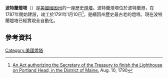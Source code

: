{{Infobox lighthouse  
| image_name = Portland-Head-Lighthouse.jpg 
| caption = 波特兰灯塔（2009年6月）
| location= {{USA}}[[缅因州|缅因州]]{{le|开普伊丽莎白 (缅因州)|Cape Elizabeth, Maine|开普伊丽莎白}}
| coordinates = {{coord|43|37|23|N|70|12|28|W|region:US_type:landmark|display=inline,title}}
| pushpin_map     = Maine
 | pushpin         = lighthouse
| yearbuilt=1791
| yearlit = 1791
| automated = 1989
| yeardeactivated = 
| foundation = 自然地基
| construction = Rubble stone with brick lining
| shape = Conical
| marking = White with black trim
| focalheight = {{convert|101|ft}}
| lens = Fourth order [[Fresnel_lens|Fresnel lens]]
| currentlens = DCB 224 airport aerobeacon
| range = {{convert|24|nmi}}
| characteristic = [[Flashing_Light|Flashing]] white 4s Lighted continuously
| fogsignal = HORN: 1 blast ev 15s<ref name="cghist">{{cite uscghist|ME|date=2009-08-08}}</ref><ref name=cgll>{{cite uscgll|1|2009|63}}</ref><ref name="rowlett">{{cite rowlett|me2|date=2009-10-09}}</ref>
{{Infobox NRHP
| embed = yes
| name = {{sic|Portland Head|light}}
| nrhp_type = 
| image = 
| caption = 
| architect = Nichols, John; Bryant, Jonathan
| architecture = 
| added = April 24, 1973
| area = {{convert|10|acre}}
| governing_body = U.S. Coast Guard
| refnum = 73000121<ref name="nris">{{NRISref|2009a}}</ref>
}}
}}

'''波特蘭燈塔'''（{{lang-en|Portland Head Light}}）是[[美國|美國]][[缅因州|缅因州]]{{le|开普伊丽莎白 (缅因州)|Cape Elizabeth, Maine|开普伊丽莎白}}的一座歷史[[燈塔|燈塔]]。波特蘭燈塔位於波特蘭港，在1787年開始建設，竣工於1791年1月10日<ref>[[s:United_States_Statutes_at_Large/Volume_1/1st_Congress/2nd_Session/Chapter_41|An Act authorizing the Secretary of the Treasury to finish the Lighthouse on Portland Head, in the District of Maine.]] Aug. 10, 1790</ref>，是緬因州歷史最古老的燈塔。現在波特蘭燈塔已經實現全自動化。 
 
==參考資料==
{{Commons category|Portland Head Lighthouse}}
{{reflist}}

[[Category:美國燈塔|Category:美國燈塔]]